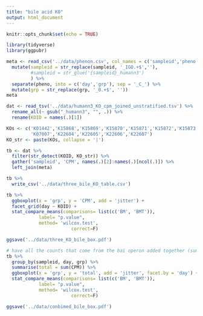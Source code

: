 ```yaml
---
title: "bile acid KO"
output: html_document
---
```


```r
knitr::opts_chunk$set(echo = TRUE)
```

```r
library(tidyverse)
library(ggpubr)
```

```r
meta <- read_csv('../data/phenon.csv', col_names = c('sampleid','pheno')) %>% 
  mutate(sampleid = str_replace(sampleid, '_IGO.+$',''),
         #sampleid = str_glue('{sampleid}_humann3')
         ) %>% 
  separate(pheno, into = c('day','grp'), sep = '_C_') %>% 
  mutate(grp = str_replace(grp, '_0.+$', ''))
meta
```


```r
dat <- read_tsv('../data/humann3_KO_cpm_joined_unstratified.tsv') %>% 
  rename_all(~ gsub("_humann3", "", .)) %>% 
  rename(KOID = names(.)[1])

KOs <- c('K01442','K15868','K15869','K15870','K15871','K15872','K15873','K15874',
         'K07007','K22604','K22605','K22606','K22607')
KO_str <- paste(KOs, collapse = '|')

tb <- dat %>% 
  filter(str_detect(KOID, KO_str)) %>% 
  gather('sampleid', 'CPM', names(.)[2]:names(.)[ncol(.)]) %>% 
  left_join(meta)

tb %>% 
  write_csv('../data/three_bile_KO_table.csv')
```
```r
tb %>% 
  ggboxplot(x = 'grp', y = 'CPM', add = 'jitter') +
  facet_grid(day ~ KOID) +
  stat_compare_means(comparisons= list(c('BM', 'BMT')),
            label= "p.value",
            method= 'wilcox.test',
						correct=F) 

ggsave('../data/three_KO_bile_box.pdf')
```

```r
# have all the counts that come from the bai operon added together (sum of counts for all genes in bai) and then tested for significance
tb %>% 
  group_by(sampleid, day, grp) %>% 
  summarise(total = sum(CPM)) %>% 
  ggboxplot(x = 'grp', y = 'total', add = 'jitter', facet.by = 'day') +
  stat_compare_means(comparisons= list(c('BM', 'BMT')),
            label= "p.value",
            method= 'wilcox.test',
						correct=F) 

ggsave('../data/conbimed_bile_box.pdf')
```

